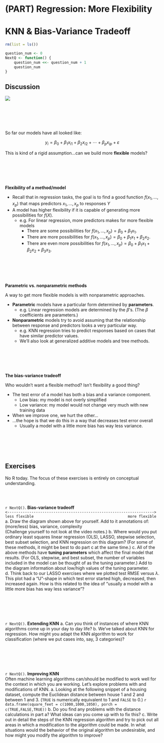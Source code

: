 # (PART) Regression: More Flexibility {-}

# KNN & Bias-Variance Tradeoff

```r
rm(list = ls())

question_num <- 0
NextQ <- function() {
    question_num <<- question_num + 1
    question_num
}
```

## Discussion

![](images/class_flow2.png)

<br>
<br>
<br>
<br>

So far our models have all looked like:

$$ y_i = \beta_0 + \beta_1 x_{i1} + \beta_2 x_{i2} + \cdots + \beta_p x_{ip} + \varepsilon $$

This is kind of a rigid assumption...can we build more **flexible** models?

<br>
<br>
<br>
<br>

**Flexibility of a method/model**

- Recall that in regression tasks, the goal is to find a good function $f(x_1,\ldots,x_p)$ that maps predictors $x_1,\ldots,x_p$ to responses $Y$
- A model has higher flexibility if it is capable of generating more possibilities for $f(X)$.
    - e.g. For linear regression, more predictors makes for more flexible models
        - There are some possibilities for $f(x_1,\ldots,x_p) = \beta_0 + \beta_1 x_1$.
        - There are more possibilities for $f(x_1,\ldots,x_p) = \beta_0 + \beta_1 x_1 + \beta_2 x_2$.
        - There are even more possibilities for $f(x_1,\ldots,x_p) = \beta_0 + \beta_1 x_1 + \beta_2 x_2 + \beta_3 x_3$.

<br>
<br>
<br>
<br>

**Parametric vs. nonparametric methods**

A way to get more flexible models is with nonparametric approaches.

- **Parametric** models have a particular form determined by **parameters**.
    - e.g. Linear regression models are determined by the $\beta$'s. (The $\beta$ coefficients are parameters.)
- **Nonparametric** models try to avoid assuming that the relationship between response and predictors looks a very particular way.
    - e.g. KNN regression tries to predict responses based on cases that have similar predictor values.
    - We'll also look at generalized additive models and tree methods.

<br>
<br>
<br>
<br>

**The bias-variance tradeoff**

Who wouldn't want a flexible method? Isn't flexibility a good thing?

- The test error of a model has both a bias and a variance component.
    - Low bias: my model is not overly simplified
    - Low variance: my model would not change very much with new training data
- When we improve one, we hurt the other...
- ...the hope is that we do this in a way that decreases test error overall
    - Usually a model with a little more bias has way less variance.


<br>
<br>
<br>
<br>



## Exercises

No R today. The focus of these exercises is entirely on conceptual understanding.

<br>
<br>

`r NextQ()`. **Bias-variance tradeoff**    
    ```
    <------------------------------------------------------------------->
    less flexible                                           more flexible
    ```
    a. Draw the diagram shown above for yourself. Add to it annotations of:    
            (more/less) bias, variance, complexity    
        (Challenge yourself to not look at the video notes.)
    b. Where would you put ordinary least squares linear regression (OLS), LASSO, stepwise selection, best subset selection, and KNN regression on this diagram? (For some of these methods, it might be best to do part c at the same time.)
    c. All of the above methods have **tuning parameters** which affect the final model that results. (For OLS, stepwise, and best subset, the number of variables included in the model can be thought of as the tuning parameter.) Add to the diagram information about low/high values of the tuning parameter.
    d. Think back to our LASSO exercises where we plotted test RMSE versus $\lambda$. This plot had a "U"-shape in which test error started high, decreased, then increased again. How is this related to the idea of "usually a model with a little more bias has way less variance"?

<br>
<br>
<br>
<br>

`r NextQ()`. **Extending KNN**
    a. Can you think of instances of where KNN algorithms come up in your day to day life?
    b. We've talked about KNN for regression. How might you adapt the KNN algorithm to work for classification (where we put cases into, say, 3 categories)?

<br>
<br>
<br>
<br>

`r NextQ()`. **Improving KNN**    
    Often machine learning algorithms can/should be modified to work well for the context in which you are working. Let's explore problems with and modifications of KNN.
    a. Looking at the following snippet of a housing dataset, compute the Euclidean distance between house 1 and 2 and between 1 and 3. (`TRUE` is numerically equivalent to 1 and `FALSE` to 0.)
        ```r
        data.frame(square_feet = c(1000,1000,1050), porch = c(TRUE,FALSE,TRUE))
        ```
    b. Do you find any problems with the distance calculations in part a? What ideas can you come up with to fix this?
    c. Write out in detail the steps of the KNN regression algorithm and try to pick out all areas in which a modification to the algorithm could be made. In what situations would the behavior of the original algorithm be undesirable, and how might you modify the algorithm to improve?




